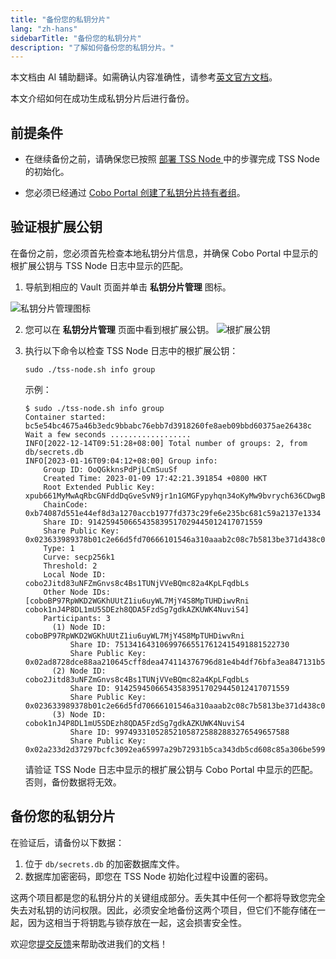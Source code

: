 ```yaml
---
title: "备份您的私钥分片"
lang: "zh-hans"
sidebarTitle: "备份您的私钥分片"
description: "了解如何备份您的私钥分片。"
---
```

<Note>本文档由 AI 辅助翻译。如需确认内容准确性，请参考[英文官方文档](https://www.cobo.com/developers/v2/guides/overview/introduction)。</Note>

本文介绍如何在成功生成私钥分片后进行备份。

## 前提条件

- 在继续备份之前，请确保您已按照 [部署 TSS Node ](/v2_cn/guides/mpc-wallets/server-co-signer/tss-node-deployment) 中的步骤完成 TSS Node 的初始化。

- 您必须已经通过 [Cobo Portal 创建了私钥分片持有者组](https://manuals.cobo.com/en/portal/mpc-wallets/ocw/holder-group-overview)。


## 验证根扩展公钥

在备份之前，您必须首先检查本地私钥分片信息，并确保 Cobo Portal 中显示的根扩展公钥与 TSS Node 日志中显示的匹配。

1. 导航到相应的 Vault 页面并单击 **私钥分片管理** 图标。

<img src="/v2_cn/images/guides/public-key-icon.png" className="screenshot_full_screen" alt="私钥分片管理图标"></img>

2. 您可以在 **私钥分片管理** 页面中看到根扩展公钥。
<img src="/v2_cn/images/guides/extended-public-key.png" className="screenshot_modal" alt="根扩展公钥"></img>

3. 执行以下命令以检查 TSS Node 日志中的根扩展公钥：

   ```
   sudo ./tss-node.sh info group
   ```

   示例：
   
   ```
   $ sudo ./tss-node.sh info group
   Container started: bc5e54bc4675a46b3edc9bbabc76ebb7d3918260fe8aeb09bbd60375ae26438c
   Wait a few seconds ..................
   INFO[2022-12-14T09:51:28+08:00] Total number of groups: 2, from db/secrets.db
   INFO[2023-01-16T09:04:12+08:00] Group info: 
       Group ID: OoQGkknsPdPjLCmSuuSf
       Created Time: 2023-01-09 17:42:21.391854 +0800 HKT
       Root Extended Public Key: xpub661MyMwAqRbcGNFddDqGveSvN9jr1n1GMGFypyhqn34oKyMw9bvrych636CDwgBbLjdLgQRoQtmqPucPb1pZQVBZq3tuXXTQX8wP3JMWAak
       ChainCode: 0xb74087d551e44ef8d3a1270accb1977fd373c29fe6e235bc681c59a2137e1334
       Share ID: 914259450665435839517029445012417071559
       Share Public Key: 0x023633989378b01c2e66d5fd70666101546a310aaab2c08c7b5813be371d438c0d
       Type: 1
       Curve: secp256k1
       Threshold: 2
       Local Node ID: cobo2Jitd83uNFZmGnvs8c4Bs1TUNjVVeBQmc82a4KpLFqdbLs
       Other Node IDs: [coboBP97RpWKD2WGKhUUtZ1iu6uyWL7MjY4S8MpTUHDiwvRni cobok1nJ4P8DL1mU5SDEzh8QDA5FzdSg7gdkAZKUWK4NuviS4]
       Participants: 3
         (1) Node ID: coboBP97RpWKD2WGKhUUtZ1iu6uyWL7MjY4S8MpTUHDiwvRni
             Share ID: 751341643106997665517612415491881522730
             Share Public Key: 0x02ad8728dce88aa210645cff8dea474114376796d81e4b4df76bfa3ea847131b57
         (2) Node ID: cobo2Jitd83uNFZmGnvs8c4Bs1TUNjVVeBQmc82a4KpLFqdbLs
             Share ID: 914259450665435839517029445012417071559
             Share Public Key: 0x023633989378b01c2e66d5fd70666101546a310aaab2c08c7b5813be371d438c0d
         (3) Node ID: cobok1nJ4P8DL1mU5SDEzh8QDA5FzdSg7gdkAZKUWK4NuviS4
             Share ID: 997493310528521058725882883276549657588
             Share Public Key: 0x02a233d2d37297bcfc3092ea65997a29b72931b5ca343db5cd608c85a306be5994
   ```

   请验证 TSS Node 日志中显示的根扩展公钥与 Cobo Portal 中显示的匹配。否则，备份数据将无效。

## 备份您的私钥分片

在验证后，请备份以下数据：

1. 位于 `db/secrets.db` 的加密数据库文件。
2. 数据库加密密码，即您在 TSS Node 初始化过程中设置的密码。

这两个项目都是您的私钥分片的关键组成部分。丢失其中任何一个都将导致您完全失去对私钥的访问权限。因此，必须安全地备份这两个项目，但它们不能存储在一起，因为这相当于将钥匙与锁存放在一起，这会损害安全性。

<Tip>欢迎您[提交反馈](https://forms.zohopublic.com/cobo/form/DocumentFeedbackForm/formperma/QvLOhxJv1_JMsJ-1dleZ8Itb_7rzN-LtgvsDdxosoVI)来帮助改进我们的文档！</Tip>